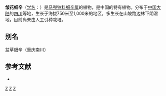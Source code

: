 {{Speciesbox 
| taxon = Asarum crispulatum
| authority = [[诚静容|C. Y. Cheng]] et [[杨春澍|C. S. Yang]]
}}

'''皱花细辛'''（[[学名|学名]]：{{lang|la|''Asarum crispulatum''}}）是[[马兜铃科|马兜铃科]][[细辛属|细辛属]]的植物，是中国的特有植物。分布于[[中国大陆|中国大陆]]的[[四川|四川]]等地，生长于海拔750米至1,000米的地区，多生长在山坡路边林下阴湿地，目前尚未由人工引种栽培。

== 别名 ==
盆草细辛（重庆南川）

== 参考文献 ==
<div class="references-small">
* {{cite web| url =http://www.bioinfo.cn/db05/KmzwSpecies.php?action=view&id=490| title =皱花细辛| work =《中国高等植物数据库全库》| publisher =中国科学院微生物研究所| author =昆明植物研究所| accessdate =2009-02-21| deadurl =yes| archiveurl =https://web.archive.org/web/20160305065727/http://www.bioinfo.cn/db05/KmzwSpecies.php?action=view&id=490| archivedate =2016年3月5日| df =}}
</div>
{{Taxonbar|from=Q1020966}}

[[Category:细辛属|Z]]
[[Category:中國特有植物|Z]]
[[Category:四川植物|Z]]
